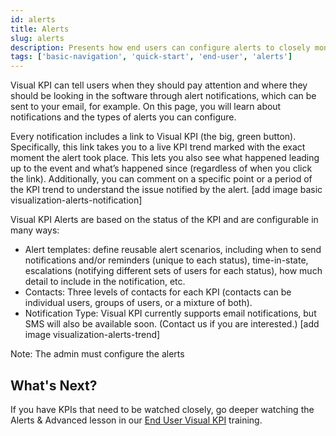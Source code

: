 ```yaml
---
id: alerts
title: Alerts
slug: alerts
description: Presents how end users can configure alerts to closely monitor critical KPIs in Transpara's Visual KPIs software.
tags: ['basic-navigation', 'quick-start', 'end-user', 'alerts']
---
```


Visual KPI can tell users when they should pay attention and where they should be looking in the software through alert notifications, which can be sent to your email, for example. On this page, you will learn about notifications and the types of alerts you can configure.  

Every notification includes a link to Visual KPI (the big, green button). Specifically, this link takes you to a live KPI trend marked with the exact moment the alert took place. This lets you also see what happened leading up to the event and what’s happened since (regardless of when you click the link). Additionally, you can comment on a specific point or a period of the KPI trend to understand the issue notified by the alert. 
[add image basic visualization-alerts-notification] 

Visual KPI Alerts are based on the status of the KPI and are configurable in many ways:

- Alert templates: define reusable alert scenarios, including when to send notifications and/or reminders (unique to each status), time-in-state, escalations (notifying different sets of users for each status), how much detail to include in the notification, etc. 
- Contacts: Three levels of contacts for each KPI (contacts can be individual users, groups of users, or a mixture of both). 
- Notification Type: Visual KPI currently supports email notifications, but SMS will also be available soon. (Contact us if you are interested.) 
[add image visualization-alerts-trend] 

Note: The admin must configure the alerts 

## What's Next? 

If you have KPIs that need to be watched closely, go deeper watching the Alerts & Advanced lesson in our [End User Visual KPI](https://www.transpara.com/lesson/search-end-user/) training.